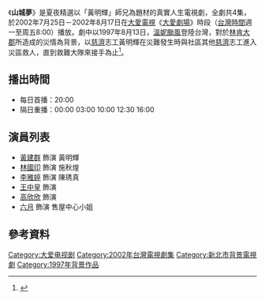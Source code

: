 {{電視節目信息框
| 名稱       = 山城夢
| 圖片       = 
| 類型       = 大愛真實人生劇場
| 導演       = 
| 編劇       = 
| 演出       = 參見演員列表
| 製作人     = 
| 監製人     = 
| 片頭曲     = 
| 片尾曲     = 
| 國家       = {{ROC-TW}}
| 語言       = [[國語|國語]]
| 集數       = 4集
| 每集長     = 分鐘
| 製作單位   = 
| 電視台     = [[大愛電視台|大愛電視台]]
| 播出國家   = {{TWN}}
| 開始       = 2002年7月25日
| 結束       = 2002年8月17日
}}
《'''山城夢'''》是夏夜精選以「黃明輝」師兄為題材的真實人生電視劇，全劇共4集，於2002年7月25日－2002年8月17日在[[大愛電視|大愛電視]]《[[大愛劇場|大愛劇場]]》時段（[[台灣時間|台灣時間]]週一至周五8:00）播放。劇中以1997年8月13日，[[颱風芸妮_(1997年)|溫妮颱風]]登陸台灣，對於[[林肯大郡|林肯大郡]]所造成的災情為背景，以[[慈濟|慈濟]]志工黃明輝在災難發生時與社區其他[[慈濟|慈濟]]志工進入災區救人，直到救難大隊來接手為止<ref>{{cite press release|title=「夢回山城」--抹不去的血印與哀號|publisher=自由時報|date=2001年8月18日|url=http://old.ltn.com.tw/2002/new/aug/18/today-show5.htm|format=|language=中文|accessdate=2015年9月8日|archive-date=2016年3月5日|archive-url=https://web.archive.org/web/20160305073007/http://old.ltn.com.tw/2002/new/aug/18/today-show5.htm|dead-url=no}}</ref>。

==播出時間==
*每日首播：20:00
*隔日重播：00:00 03:00 10:00 12:30 16:00

{{電視節目的變遷
|電視台=[[大愛電視台|大愛電視台]]
|播放檔次=八點檔（週一至周五8:00）節目
|節目名稱='''夏夜精選-山城夢''' <br />2002年8月18日－2002年8月21日
|上一節目=[[聞風而來|聞風而來]] <br />2002年7月25日－2002年8月17日
|下一節目=[[夏夜精選-十八歲夏天以後|夏夜精選-十八歲夏天以後]] <br />2002年8月22日－2002年8月23日
}}

==演員列表==
*[[黃建群|黃建群]] 飾演 黃明輝
*[[林國印|林國印]] 飾演 施秋煌
*[[李雅婷|李雅婷]] 飾演 陳琇真
*[[王中皇|王中皇]] 飾演
*[[高欣欣|高欣欣]] 飾演
*[[六月_(藝人)|六月]] 飾演 售屋中心小姐

==參考資料==
{{大愛劇場}}
{{DEFAULTSORT:S山}}
[[Category:大爱电视剧|Category:大爱电视剧]]
[[Category:2002年台灣電視劇集|Category:2002年台灣電視劇集]]
[[Category:新北市背景電視劇|Category:新北市背景電視劇]]
[[Category:1997年背景作品|Category:1997年背景作品]]
